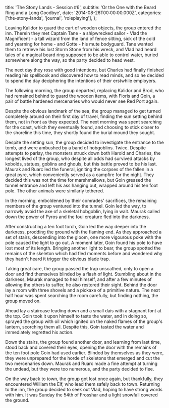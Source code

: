   title: 'The Stony Lands - Session #6',
  subtitle: 'Or the One with the Beard Ring and a Long Goodbye',
  date: '2014-08-26T00:00:00.000Z',
  categories: ['the-stony-lands', 'journal', 'roleplaying'],
};

Leaving Kalidor to guard the cart of wooden objects, the group entered the inn.
Therein they met Captain Tane - a shipwrecked sailor - Vlad the Magnificent - a
tall wizard from the land of fence sitting, sick of the cold and yearning for
home - and Gotte - his mute bodyguard. Tane wanted them to retrieve his lost
Storm Stone from his wreck, and Vlad had heard tales of a magical beard ring
supposed to be able to control water, buried somewhere along the way, so the
party decided to head west.

The next day they rose with good intentions, but Charles had finally finished
reading his spellbook and discovered how to read minds, and so he decided to
spend the day deciphering the intentions of their erstwhile employers.

The following morning, the group departed, replacing Kalidor and Brod, who had
remained behind to guard the wooden items, with Floris and Goin, a pair of
battle hardened mercenaries who would never see Red Port again.

Despite the obvious landmark of the sea, the group managed to get turned
completely around on their first day of travel, finding the sun setting behind
them, not in front as they expected. The next morning was spent searching for
the coast, which they eventually found, and choosing to stick closer to the
shoreline this time, they shortly found the burial mound they sought.

Despite the setting sun, the group decided to investigate the entrance to the
tomb, and were ambushed by a band of hobgoblins. Twice. Despite attempts to
parlay, the monsters struck down both Harold and Charles, the longest lived of
the group, who despite all odds had survived attacks by kobolds, statues,
goblins and ghouls, but this battle proved to be his last. Maurak and Ruarc led
the funeral, igniting the corpses of the fallen in a great pyre, which
conveniently served as a campfire for the night. They decided this was not the
time for marshmallows, but Goin greased the tunnel entrance and left his ass
hanging out, wrapped around his ten foot pole. The other animals were similarly
tethered.

In the morning, emboldened by their comrades' sacrifices, the remaining members
of the group ventured into the tunnel. Goin led the way, to narrowly avoid the
axe of a skeletal hobgoblin, lying in wait. Maurak called down the power of
Pyros and the foul creature fled into the darkness.

After constructing a ten foot torch, Goin led the way deeper into the darkness,
prodding the ground with the flaming end. As they approached a set of stairs,
descending into the gloom, one more vigourous poke with the pole caused the
light to go out. A moment later, Goin found his pole to have lost most of its
length. Bringing another light to bear, the group spotted the remains of the
skeleton which had fled moments before and wondered why they hadn't heard it
trigger the obvious blade trap.

Taking great care, the group passed the trap unscathed, only to open a door and
find themselves blinded by a flash of light. Stumbling about in the darkness,
Maurak managed to heal himself, and after a few minutes of allowing the others
to suffer, he also restored their sight. Behind the door lay a room with three
shovels and a pickaxe of a primitive nature. The next half hour was spent
searching the room carefully, but finding nothing, the group moved on.

Ahead lay a staircase leading down and a small dais with a stagnant font at the
top. Goin took it upon himself to taste the water, and in doing so, sprayed the
group with oil which ignited on the naked flames of the group's lantern,
scorching them all. Despite this, Goin tasted the water and immediately
regretted his action.

Down the stairs, the group found another door, and learning from last time,
stood back and covered their eyes, opening the door with the remains of the ten
foot pole Goin had used earlier. Blinded by themselves as they were, they were
unprepared for the horde of skeletons that emerged and cut the two mercenaries
down. Maurak and Ruarc made a fine attempt at turning the undead, but they were
too numerous, and the party decided to flee.

On the way back to town, the group got lost once again, but thankfully, they
encountered William the Elf, who lead them safely back to town. Returning to the
inn, the group decided to seek out Vlad, hoping to have strong words with him.
It was Sunday the 54th of Frosshar and a light snowfall covered the ground.

